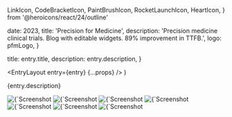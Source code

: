   LinkIcon,
  CodeBracketIcon,
  PaintBrushIcon,
  RocketLaunchIcon,
  HeartIcon,
} from '@heroicons/react/24/outline'



  date: 2023,
  title: 'Precision for Medicine',
  description:
    'Precision medicine clinical trials. Blog with editable widgets. 89% improvement in TTFB.',
  logo: pfmLogo,
}

  title: entry.title,
  description: entry.description,
}

  <EntryLayout
    entry={entry}
    {...props}
  />
)

{entry.description}

<div className="not-prose">
  <ProjectBullet
    icon={LinkIcon}
    text="Live website"
    href="https://www.precisionformedicine.com/"
  />
  <ProjectBullet
    icon={CodeBracketIcon}
    text="PHP Development"
  />
  <ProjectBullet
    icon={PaintBrushIcon}
    text="UI/UX Development"
  />
  <ProjectBullet
    icon={RocketLaunchIcon}
    text="Application Performance Monitoring"
  />
  <ProjectBullet
    icon={HeartIcon}
    text="Core Web Vitals"
  />
</div>

<ImagesWithDetails>
  <Image
    src={pfmBlogHomePage}
    alt={`Screenshot from ${entry.title}: the blog home page`}
  />
  <Image
    src={pfmBlogBelowFold}
    alt={`Screenshot from ${entry.title}: the blog below the fold`}
  />
  <Image
    src={pfmBlogCategories}
    alt={`Screenshot from ${entry.title}: blog posts by category`}
  />
  <Image
    src={pfmEditor}
    alt={`Screenshot from ${entry.title}: custom blog editor`}
  />
  <Image
    src={pfmEditorBlocks}
    alt={`Screenshot from ${entry.title}: custom WordPress Gutenberg blocks`}
  />
  <Image
    src={pfmNewRelicApm}
    alt={`Screenshot from ${entry.title}: application performance monitoring via New Relic`}
  />
  <Image
    src={pfmNewRelicCwv}
    alt={`Screenshot from ${entry.title}: core web vitals via New Relic`}
  />
</ImagesWithDetails>
